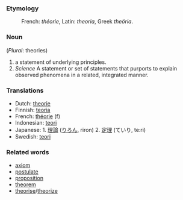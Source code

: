 ===Etymology===
:French: ''théorie'', Latin: ''theoria'', Greek ''theöria''.

===Noun===
(''Plural'': theories)
#a statement of underlying principles.
#''Science''  A statement or set of statements that purports to explain observed phenomena in a related, integrated manner.
=== Translations ===
*Dutch: [[theorie]]
*Finnish: [[teoria]]
*French: [[théorie]] (f)
*Indonesian: [[teori]]
*Japanese: 1. [[理論]] ([[りろん]], riron) 2. [[定理]] (ていり, te:ri)
*Swedish: [[teori]]

=== Related words ===
*[[axiom]]
*[[postulate]]
*[[proposition]]
*[[theorem]]
*[[theorise]]/[[theorize]]